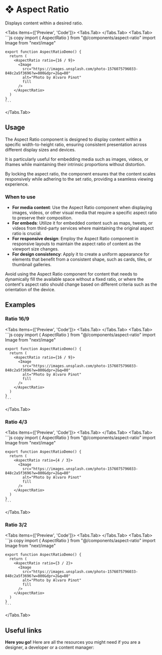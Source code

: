

# ❖ Aspect Ratio

Displays content within a desired ratio.

<Tabs items={['Preview', 'Code']}>
  <Tabs.Tab>
    <AspectRatioPreview />
  </Tabs.Tab>
  <Tabs.Tab>
    ```js copy 
    import { AspectRatio } from "@/components/aspect-ratio"
    import Image from "next/image"
    
    export function AspectRatioDemo() {
      return (
        <AspectRatio ratio={16 / 9}>
          <Image
            src="https://images.unsplash.com/photo-1576075796033-848c2a5f3696?w=800&dpr=2&q=80"
            alt="Photo by Alvaro Pinot"
            fill
          />
        </AspectRatio>
      )
    }
    ```
  </Tabs.Tab>
</Tabs>


## Usage

The Aspect Ratio component is designed to display content within a specific width-to-height ratio, ensuring consistent presentation across different display sizes and devices. 

It is particularly useful for embedding media such as images, videos, or iframes while maintaining their intrinsic proportions without distortion. 

By locking the aspect ratio, the component ensures that the content scales responsively while adhering to the set ratio, providing a seamless viewing experience.

### When to use
- **For media content**: Use the Aspect Ratio component when displaying images, videos, or other visual media that require a specific aspect ratio to preserve their composition.
- **For embeds**: Utilize it for embedded content such as maps, tweets, or videos from third-party services where maintaining the original aspect ratio is crucial.
- **For responsive design**: Employ the Aspect Ratio component in responsive layouts to maintain the aspect ratio of content as the viewport size changes.
- **For design consistency**: Apply it to create a uniform appearance for elements that benefit from a consistent shape, such as cards, tiles, or thumbnail galleries.

Avoid using the Aspect Ratio component for content that needs to dynamically fill the available space without a fixed ratio, or where the content's aspect ratio should change based on different criteria such as the orientation of the device.

## Examples

### Ratio 16/9
<Tabs items={['Preview', 'Code']}>
  <Tabs.Tab>
    <AspectRatio16x9 />
  </Tabs.Tab>
  <Tabs.Tab>
    ```js copy 
    import { AspectRatio } from "@/components/aspect-ratio"
    import Image from "next/image"
    
    export function AspectRatioDemo() {
      return (
        <AspectRatio ratio={16 / 9}>
          <Image
            src="https://images.unsplash.com/photo-1576075796033-848c2a5f3696?w=800&dpr=2&q=80"
            alt="Photo by Alvaro Pinot"
            fill
          />
        </AspectRatio>
      )
    }
    ```
  </Tabs.Tab>
</Tabs>

### Ratio 4/3
<Tabs items={['Preview', 'Code']}>
  <Tabs.Tab>
    <AspectRatio4x3 />
  </Tabs.Tab>
  <Tabs.Tab>
    ```js copy 
    import { AspectRatio } from "@/components/aspect-ratio"
    import Image from "next/image"
    
    export function AspectRatioDemo() {
      return (
        <AspectRatio ratio={4 / 3}>
          <Image
            src="https://images.unsplash.com/photo-1576075796033-848c2a5f3696?w=800&dpr=2&q=80"
            alt="Photo by Alvaro Pinot"
            fill
          />
        </AspectRatio>
      )
    }
    ```
  </Tabs.Tab>
</Tabs>

### Ratio 3/2
<Tabs items={['Preview', 'Code']}>
  <Tabs.Tab>
    <AspectRatio3x2 />
  </Tabs.Tab>
  <Tabs.Tab>
    ```js copy 
    import { AspectRatio } from "@/components/aspect-ratio"
    import Image from "next/image"
    
    export function AspectRatioDemo() {
      return (
        <AspectRatio ratio={3 / 2}>
          <Image
            src="https://images.unsplash.com/photo-1576075796033-848c2a5f3696?w=800&dpr=2&q=80"
            alt="Photo by Alvaro Pinot"
            fill
          />
        </AspectRatio>
      )
    }
    ```
  </Tabs.Tab>
</Tabs>


## Useful links

**Here you go!** Here are all the resources you might need if you are a designer, a developer or a content manager:

<Cards className='mt-8'>
  <Card
    title="🤖 Storybook"
    href="https://main--653e613f4feb85c1b6467ba7.chromatic.com/?path=/docs/components-aspectratio--documentation"
  />
  <Card
    title="🪄 Figma"
    href="https://www.figma.com/file/acdO58jx9zgGfkKu6htrx2/%F0%9F%94%B5-Fusillo-Design-System?type=design&node-id=164%3A294&mode=design&t=F5zgbD2phu8xvUpj-1"
  />
</Cards>